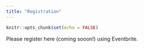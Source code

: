 ```yaml
---
title: "Registration"
---
```


```r
knitr::opts_chunk$set(echo = FALSE)
```

Please register here (coming sooon!) using Eventbrite.





